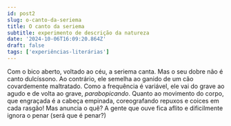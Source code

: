 ```yaml
---
id: post2
slug: o-canto-da-seriema
title: O canto da seriema
subtitle: experimento de descrição da natureza
date: '2024-10-06T16:09:20.864Z'
draft: false
tags: ['experiências-literárias']
---
```


Com o bico aberto, voltado ao céu, a seriema canta. Mas o seu dobre não é canto dulcíssono.
Ao contrário, ele semelha ao ganido de um cão covardemente maltratado. Como a frequência é 
variável, ele vai do grave ao agudo e de volta ao grave, _parabopicando_. Quanto ao movimento do 
corpo, que engraçada é a cabeça empinada, coreografando repuxos e coices em cada rasgão!
Mas anuncia o quê? A gente que ouve fica aflito e dificilmente ignora o penar (será que é penar?)

